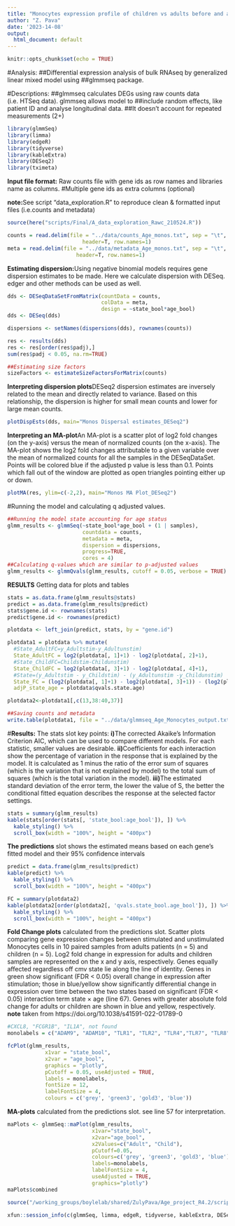 ```yaml
---
title: "Monocytes expression profile of children vs adults before and after malaria challenge"
author: "Z. Pava"
date: '2023-14-08'
output:
  html_document: default
---
```


```r
knitr::opts_chunk$set(echo = TRUE)
```
#Analysis:
##Differential expression analysis of bulk RNAseq by generalized linear mixed model using ##glmmseq package. 

#Descriptions:
##glmmseq calculates DEGs using raw counts data (i.e. HTSeq data). glmmseq allows model to ##include random effects, like patient ID and analyse longitudinal data. 
##It doesn't account for repeated measurements (2+)

```r

library(glmmSeq)
library(limma)
library(edgeR)
library(tidyverse)
library(kableExtra)
library(DESeq2)
library(tximeta)
```
**Input file format:** Raw counts file with gene ids as row names and libraries name as columns. #Multiple gene ids as extra columns (optional)

**note:**See script "data_exploration.R" to reproduce clean & formatted input files (i.e.counts and metadata)

```r
source(here("scripts/Final/A_data_exploration_Rawc_210524.R"))
```

```r
counts = read.delim(file = "../data/counts_Age_monos.txt", sep = "\t",
                        header=T, row.names=1)
meta = read.delim(file = "../data/metadata_Age_monos.txt", sep = "\t",
                      header=T, row.names=1)
```
**Estimating dispersion:**Using negative binomial models requires gene dispersion estimates to be made. Here we calculate dispersion with DESeq. edger and other methods can be used as well. 
```r
dds <- DESeqDataSetFromMatrix(countData = counts,
                              colData = meta,
                              design = ~state_bool*age_bool)
dds <- DESeq(dds)

dispersions <- setNames(dispersions(dds), rownames(counts))

res <- results(dds)
res <- res[order(res$padj),]
sum(res$padj < 0.05, na.rm=TRUE)

##Estimating size factors 
sizeFactors <- estimateSizeFactorsForMatrix(counts)
```
**Interpreting dispersion plots**DESeq2 dispersion estimates are inversely related to the mean and directly related to variance. Based on this relationship, the dispersion is higher for small mean counts and lower for large mean counts.
```r
plotDispEsts(dds, main="Monos Dispersal estimates_DESeq2")
```
**Interpreting an MA-plot**An MA-plot is a scatter plot of log2 fold changes (on the y-axis) versus the mean of normalized counts (on the x-axis). The MA-plot shows the log2 fold changes attributable to a given variable over the mean of normalized counts for all the samples in the DESeqDataSet. Points will be colored blue if the adjusted p value is less than 0.1. Points which fall out of the window are plotted as open triangles pointing either up or down.
```r
plotMA(res, ylim=c(-2,2), main="Monos MA Plot_DESeq2")
```
#Running the model and calculating q adjusted values.
```r
##Running the model state accounting for age status
glmm_results <- glmmSeq(~state_bool*age_bool + (1 | samples),
                        countdata = counts,
                        metadata = meta,
                        dispersion = dispersions,
                        progress=TRUE,
                        cores = 4)
##Calculating q-values which are similar to p-adjusted values
glmm_results <- glmmQvals(glmm_results, cutoff = 0.05, verbose = TRUE)  
```
**RESULTS**
Getting data for plots and tables
```r
stats = as.data.frame(glmm_results@stats)
predict = as.data.frame(glmm_results@predict)
stats$gene.id <- rownames(stats)
predict$gene.id <- rownames(predict)

plotdata <- left_join(predict, stats, by = "gene.id")

plotdata1 = plotdata %>% mutate(
  #State_AdultFC=y_Adultstim-y_Adultunstim)
  State_AdultFC = log2(plotdata[, 1]+1) - log2(plotdata[, 2]+1),
  #State_ChildFC=Childstim-Childunstim)
  State_ChildFC = log2(plotdata[, 3]+1) - log2(plotdata[, 4]+1),
  #State=(y_Adultstim - y_Childstim) - (y_Adultunstim -y_Childunstim)
  State_FC = (log2(plotdata[, 1]+1) - log2(plotdata[, 3]+1)) - (log2(plotdata[, 2]+1)-log2(plotdata[, 4]+1)),
  adjP_state_age = plotdata$qvals.state.age) 

plotdata2<-plotdata1[,c(13,38:40,37)]

##Saving counts and metadata
write.table(plotdata1, file = "../data/glmmseq_Age_Monocytes_output.txt", sep = "\t", row.names = TRUE)
```
#**Results:** 
The stats slot key points: 
**i)**The corrected Akaike’s Information Criterion AIC, which can be used to compare different models. For each statistic, smaller values are desirable.
**ii)**Coefficients for each interaction show the percentage of variation in the response that is explained by the model. It is calculated as 1 minus the ratio of the error sum of squares (which is the variation that is not explained by model) to the total sum of squares (which is the total variation in the model).
**iii)**The estimated standard deviation of the error term, the lower the value of S, the better the conditional fitted equation describes the response at the selected factor settings. 
```r
stats = summary(glmm_results)
kable(stats[order(stats[, 'state_bool:age_bool']), ]) %>%
  kable_styling() %>%
  scroll_box(width = "100%", height = "400px")
```
**The predictions** slot shows the estimated means based on each gene’s fitted model and their 95% confidence intervals
```r
predict = data.frame(glmm_results@predict)
kable(predict) %>%
  kable_styling() %>%
  scroll_box(width = "100%", height = "400px")
```
```r
FC = summary(plotdata2)
kable(plotdata2[order(plotdata2[, 'qvals.state_bool.age_bool']), ]) %>%
  kable_styling() %>%
  scroll_box(width = "100%", height = "400px")
```

**Fold Change plots** calculated from the predictions slot.
Scatter plots comparing gene expression changes
between stimulated and unstimulated Monocytes cells in 10 paired samples from adults patients (n = 5) and children (n = 5).
Log2 fold change in expression for adults and children samples are represented on the x and y axis, respectively. Genes equally affected regardless off cmv state lie along the line of identity. Genes in green show significant (FDR < 0.05) overall change in expression after stimulation; those in blue/yellow show significantly differential change in expression over time between the two states based on significant (FDR < 0.05) interaction term state × age (line 67). Genes with greater absolute fold change for adults or children are shown in blue and yellow, respectively. **note** taken from https://doi.org/10.1038/s41591-022-01789-0 
```r
#CXCL8, "FCGR1B", "IL1A", not found
monolabels = c("ADAM9", "ADAM10", "TLR1", "TLR2", "TLR4","TLR7", "TLR8", "CD163", "CD36", "CD93", "CR1", "FCAR", "FCER1G", "FCGR1A","FCGR2A", "FCGR3A", "CCL2", "CCL20", "CCL3", "CCL3L1", "CCL3L3", "CCL4", "CCL4L2", "CCL5", "CCL7", "CCR1", "CCRL2", "CX3CR1", "CXCL1", "CXCL16", "CXCL2", "CXCL3", "CXCR4","IL18", "IL1B", "IL6", "TNF", "S100A8","S100A9", "ISG15", "ISG20", "NFKB1", "NFKB2", "CD1C", "CD74", "CD83", "HLA-DPA1", "HLA-DPB1", "HLA-DQA1", "HLA-DQB1", "HLA-DRA", "HLA-DRB1", "HLA-DRB5")

fcPlot(glmm_results,
            x1var = "state_bool", 
            x2var = "age_bool", 
            graphics = "plotly",
            pCutoff = 0.05, useAdjusted = TRUE,
            labels = monolabels,
            fontSize = 12,
            labelFontSize = 4,
            colours = c('grey', 'green3', 'gold3', 'blue'))
```

**MA-plots** calculated from the predictions slot.
see line 57 for interpretation.
```r
maPlots <- glmmSeq::maPlot(glmm_results,
                           x1var="state_bool",
                           x2var="age_bool",
                           x2Values=c("Adult", "Child"),
                           pCutoff=0.05,
                           colours=c('grey', 'green3', 'gold3', 'blue'),
                           labels=monolabels,
                           labelFontSize = 4,
                           useAdjusted = TRUE,
                           graphics="plotly")
maPlots$combined
```

```r
source("/working_groups/boylelab/shared/ZulyPava/Age_project_R4.2/scripts/Final/Age.monocyes.final.2024_JessZuly.R")
```
```r
xfun::session_info(c(glmmSeq, limma, edgeR, tidyverse, kableExtra, DESeq2, tximeta, plotly), dependencies = FALSE)
```